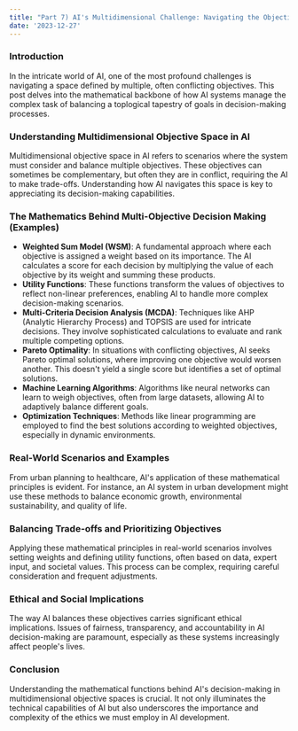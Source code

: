 ```yaml
---
title: "Part 7) AI's Multidimensional Challenge: Navigating the Objective Space"
date: '2023-12-27'
---
```


### Introduction

In the intricate world of AI, one of the most profound challenges is navigating a space defined by multiple, often conflicting objectives. This post delves into the mathematical backbone of how AI systems manage the complex task of balancing a toplogical tapestry of goals in decision-making processes.

### Understanding Multidimensional Objective Space in AI

Multidimensional objective space in AI refers to scenarios where the system must consider and balance multiple objectives. These objectives can sometimes be complementary, but often they are in conflict, requiring the AI to make trade-offs. Understanding how AI navigates this space is key to appreciating its decision-making capabilities.

### The Mathematics Behind Multi-Objective Decision Making (Examples)

- **Weighted Sum Model (WSM)**: A fundamental approach where each objective is assigned a weight based on its importance. The AI calculates a score for each decision by multiplying the value of each objective by its weight and summing these products.
- **Utility Functions**: These functions transform the values of objectives to reflect non-linear preferences, enabling AI to handle more complex decision-making scenarios.
- **Multi-Criteria Decision Analysis (MCDA)**: Techniques like AHP (Analytic Hierarchy Process) and TOPSIS are used for intricate decisions. They involve sophisticated calculations to evaluate and rank multiple competing options.
- **Pareto Optimality**: In situations with conflicting objectives, AI seeks Pareto optimal solutions, where improving one objective would worsen another. This doesn't yield a single score but identifies a set of optimal solutions.
- **Machine Learning Algorithms**: Algorithms like neural networks can learn to weigh objectives, often from large datasets, allowing AI to adaptively balance different goals.
- **Optimization Techniques**: Methods like linear programming are employed to find the best solutions according to weighted objectives, especially in dynamic environments.

### Real-World Scenarios and Examples

From urban planning to healthcare, AI's application of these mathematical principles is evident. For instance, an AI system in urban development might use these methods to balance economic growth, environmental sustainability, and quality of life.

### Balancing Trade-offs and Prioritizing Objectives

Applying these mathematical principles in real-world scenarios involves setting weights and defining utility functions, often based on data, expert input, and societal values. This process can be complex, requiring careful consideration and frequent adjustments.

### Ethical and Social Implications

The way AI balances these objectives carries significant ethical implications. Issues of fairness, transparency, and accountability in AI decision-making are paramount, especially as these systems increasingly affect people's lives.

### Conclusion

Understanding the mathematical functions behind AI's decision-making in multidimensional objective spaces is crucial. It not only illuminates the technical capabilities of AI but also underscores the importance and complexity of the ethics we must employ in AI development.